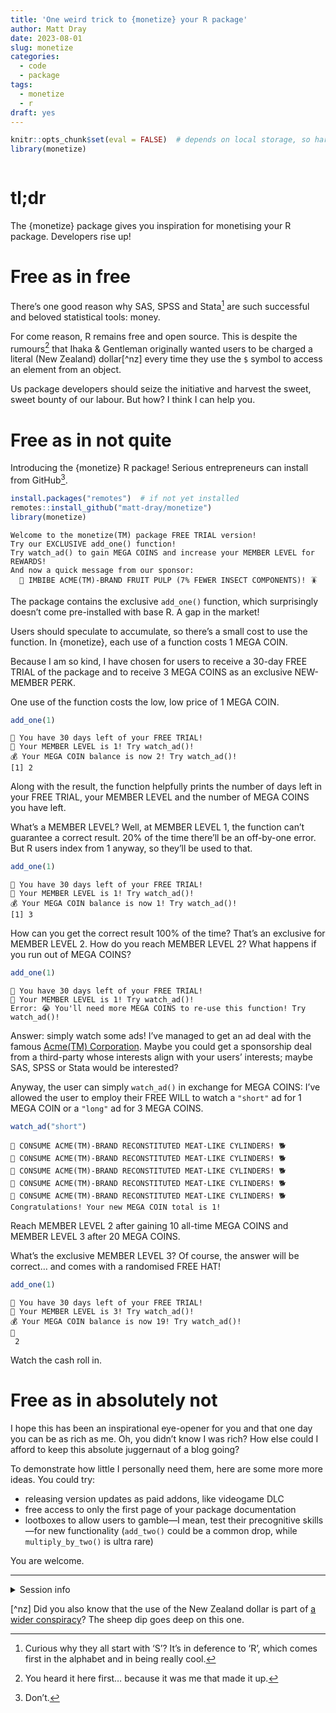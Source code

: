 ```yaml
---
title: 'One weird trick to {monetize} your R package'
author: Matt Dray
date: 2023-08-01
slug: monetize
categories:
  - code
  - package
tags:
  - monetize
  - r
draft: yes
---
```


```r
knitr::opts_chunk$set(eval = FALSE)  # depends on local storage, so hard-coded
library(monetize)
```

![](){}

# tl;dr

The {monetize} package gives you inspiration for monetising your R package. Developers rise up!

# Free as in free

There's one good reason why SAS, SPSS and Stata[^r] are such successful and beloved statistical tools: money.

For come reason, R remains free and open source. This is despite the rumours[^first] that Ihaka & Gentleman originally wanted users to be charged a literal (New Zealand) dollar[^nz] every time they use the `$` symbol to access an element from an object.

Us package developers should seize the initiative and harvest the sweet, sweet bounty of our labour. But how? I think I can help you.

# Free as in not quite

Introducing the {monetize} R package! Serious entrepreneurs can install from GitHub[^dont].

```r
install.packages("remotes")  # if not yet installed
remotes::install_github("matt-dray/monetize")
library(monetize)
```
```
Welcome to the monetize(TM) package FREE TRIAL version!
Try our EXCLUSIVE add_one() function!
Try watch_ad() to gain MEGA COINS and increase your MEMBER LEVEL for REWARDS!
And now a quick message from our sponsor:
  🧃 IMBIBE ACME(TM)-BRAND FRUIT PULP (7% FEWER INSECT COMPONENTS)! 🪳
```

The package contains the exclusive `add_one()` function, which surprisingly doesn't come pre-installed with base R. A gap in the market!

Users should speculate to accumulate, so there's a small cost to use the function. In {monetize}, each use of a function costs 1 MEGA COIN.

Because I am so kind, I have chosen for users to receive a 30-day FREE TRIAL of the package and to receive 3 MEGA COINS as an exclusive NEW-MEMBER PERK.

One use of the function costs the low, low price of 1 MEGA COIN.

```r
add_one(1)
```
```
📅 You have 30 days left of your FREE TRIAL!
🏅 Your MEMBER LEVEL is 1! Try watch_ad()!
💰 Your MEGA COIN balance is now 2! Try watch_ad()!
[1] 2
```

Along with the result, the function helpfully prints the number of days left in your FREE TRIAL, your MEMBER LEVEL and the number of MEGA COINS you have left.

What's a MEMBER LEVEL? Well, at MEMBER LEVEL 1, the function can't guarantee a correct result. 20% of the time there'll be an off-by-one error. But R users index from 1 anyway, so they'll be used to that.

```r
add_one(1)
```
```
📅 You have 30 days left of your FREE TRIAL!
🏅 Your MEMBER LEVEL is 1! Try watch_ad()!
💰 Your MEGA COIN balance is now 1! Try watch_ad()!
[1] 3
```

How can you get the correct result 100% of the time? That's an exclusive for MEMBER LEVEL 2. How do you reach MEMBER LEVEL 2? What happens if you run out of MEGA COINS?

```r
add_one(1)
```
```
📅 You have 30 days left of your FREE TRIAL!
🏅 Your MEMBER LEVEL is 1! Try watch_ad()!
Error: 😭 You'll need more MEGA COINS to re-use this function! Try watch_ad()!
```

Answer: simply watch some ads! I've managed to get an ad deal with the famous [Acme(TM) Corporation](https://en.wikipedia.org/wiki/Acme_Corporation). Maybe you could get a sponsorship deal from a third-party whose interests align with your users' interests; maybe SAS, SPSS or Stata would be interested?

Anyway, the user can simply `watch_ad()` in exchange for MEGA COINS: I've allowed the user to employ their FREE WILL to watch a `"short"` ad for 1 MEGA COIN or a `"long"` ad for 3 MEGA COINS.

```r
watch_ad("short")
```
```
🌭 CONSUME ACME(TM)-BRAND RECONSTITUTED MEAT-LIKE CYLINDERS! 🐕
🌭 CONSUME ACME(TM)-BRAND RECONSTITUTED MEAT-LIKE CYLINDERS! 🐕
🌭 CONSUME ACME(TM)-BRAND RECONSTITUTED MEAT-LIKE CYLINDERS! 🐕
🌭 CONSUME ACME(TM)-BRAND RECONSTITUTED MEAT-LIKE CYLINDERS! 🐕
🌭 CONSUME ACME(TM)-BRAND RECONSTITUTED MEAT-LIKE CYLINDERS! 🐕
Congratulations! Your new MEGA COIN total is 1!
```

Reach MEMBER LEVEL 2 after gaining 10 all-time MEGA COINS and MEMBER LEVEL 3 after 20 MEGA COINS.

What's the exclusive MEMBER LEVEL 3? Of course, the answer will be correct... and comes with a randomised FREE HAT!

```r
add_one(1)
```
```
📅 You have 30 days left of your FREE TRIAL!
🏅 Your MEMBER LEVEL is 3! Try watch_ad()!
💰 Your MEGA COIN balance is now 19! Try watch_ad()!
🎩 
 2 
```

Watch the cash roll in.

# Free as in absolutely not

I hope this has been an inspirational eye-opener for you and that one day you can be as rich as me. Oh, you didn't know I was rich? How else could I afford to keep this absolute juggernaut of a blog going?

To demonstrate how little I personally need them, here are some more more ideas. You could try:

* releasing version updates as paid addons, like videogame DLC
* free access to only the first page of your package documentation
* lootboxes to allow users to gamble—I mean, test their precognitive skills—for new functionality (`add_two()` could be a common drop, while `multiply_by_two()` is ultra rare)

You are welcome.

---
<details><summary>Session info</summary>
```r
sessioninfo::session_info()
```
</details>

[^r]: Curious why they all start with 'S'? It's in deference to 'R', which comes first in the alphabet and in being really cool.
[^dont]: Don't.
[^ruserdir]: I consider this my hattrick of posts on `R_user_dir()`. I wrote about it as a way to [cache data from the PokéAPI in {trapinch}](https://rostrum.blog2023/02/02/trapinch) and [store cyber pet blueprints in {tamRgo}](https://rostrum.blog/2022/11/13/tamrgo), the latter of which led to a post on [saving high-score data with {hiscore}](https://rostrum.blog/2023/07/15/hiscore).
[^first]: You heard it here first... because it was me that made it up.
[^nz] Did you also know that the use of the New Zealand dollar is part of [a wider conspiracy](htpps://rostrum.blog/2021/07/15/dollar-dollar)? The sheep dip goes deep on this one.